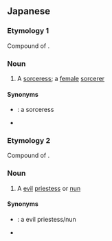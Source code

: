 ==Japanese==
{{ja-kanjitab|女|魔|法|師}}

===Etymology 1===
Compound of {{compound|lang=ja|sort=おんなまほうし|女|tr1=onna|t1=female|魔法|tr2=mahō|t2=magic, sorcery|師|tr3=shi|t3=master, practitioner}}.

===Noun===
{{ja-noun|おんな まほうし}}

# A [[sorceress]]; a [[female]] [[sorcerer]]

====Synonyms====
* {{ja-r|女魔法士|おんな まほうし}}: a sorceress
* {{ja-r|魔女|まじょ}}

===Etymology 2===
Compound of {{compound|lang=ja|sort=おんなまほうし|女|tr1=onna|t1=female|魔|tr2=ma|t2=evil|法師|tr3=hōshi|t3=priestess, nun}}.

===Noun===
{{ja-noun|おんな まほうし}}

# A [[evil]] [[priestess]] or [[nun]]

====Synonyms====
* {{ja-r|女魔法士|おんな まほうし}}: a evil priestess/nun
* {{ja-r|黒神子|くろ みこ}}